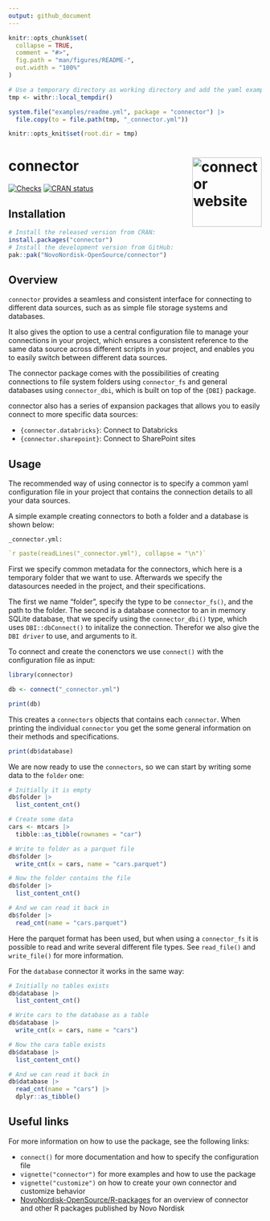 ```yaml
---
output: github_document
---
```


```r
knitr::opts_chunk$set(
  collapse = TRUE,
  comment = "#>",
  fig.path = "man/figures/README-",
  out.width = "100%"
)

# Use a temporary directory as working directory and add the yaml example
tmp <- withr::local_tempdir()

system.file("examples/readme.yml", package = "connector") |>
  file.copy(to = file.path(tmp, "_connector.yml"))

knitr::opts_knit$set(root.dir = tmp)
```

# connector <a href="https://novonordisk-opensource.github.io/connector/"><img src="man/figures/logo.png" align="right" height="138" alt="connector website" /></a>

<!-- badges: start -->
[![Checks](https://github.com/NovoNordisk-OpenSource/connector/actions/workflows/check_and_co.yaml/badge.svg)](https://github.com/NovoNordisk-OpenSource/connector/actions/workflows/check_and_co.yaml)
[![CRAN status](https://www.r-pkg.org/badges/version/connector)](https://CRAN.R-project.org/package=connector)
<!-- badges: end -->

## Installation

```r
# Install the released version from CRAN:
install.packages("connector")
# Install the development version from GitHub:
pak::pak("NovoNordisk-OpenSource/connector")
```

## Overview

`connector` provides a seamless and consistent interface for connecting to different data sources, 
such as as simple file storage systems and databases.

It also gives the option to use a central configuration file to manage your connections in your project,
which ensures a consistent reference to the same data source across different scripts in your project,
and enables you to easily switch between different data sources.

The connector package comes with the possibilities of creating connections to file system folders using `connector_fs` and general databases using `connector_dbi`, which is built on top of the `{DBI}` package.

connector also has a series of expansion packages that allows you to easily connect to more specific data sources:

* `{connector.databricks}`: Connect to Databricks
* `{connector.sharepoint}`: Connect to SharePoint sites

## Usage

The recommended way of using connector is to specify a common yaml configuration file in your project 
that contains the connection details to all your data sources.

A simple example creating connectors to both a folder and a database is shown below:

`_connector.yml:`
```yaml
`r paste(readLines("_connector.yml"), collapse = "\n")`
```

First we specify common metadata for the connectors, which here is a temporary folder
that we want to use. Afterwards we specify the datasources needed in the project, and their specifications.

The first we name "folder", specify the type to be `connector_fs()`, and the path to the folder.
The second is a database connector to an in memory SQLite database, that we specify using the `connector_dbi()` type,
which uses `DBI::dbConnect()` to initalize the connection. Therefor we also give the `DBI driver` to use, and arguments to it.

To connect and create the conenctors we use `connect()` with the configuration file as input:

```r
library(connector)

db <- connect("_connector.yml")

print(db)
```

This creates a `connectors` objects that contains each `connector`. When printing the individual `connector` you
get the some general information on their methods and specifications.

```r
print(db$database)
```

We are now ready to use the `connectors`, so we can start by writing some data to the `folder` one:

```r
# Initially it is empty
db$folder |>
  list_content_cnt()

# Create some data
cars <- mtcars |>
  tibble::as_tibble(rownames = "car")

# Write to folder as a parquet file
db$folder |>
  write_cnt(x = cars, name = "cars.parquet")

# Now the folder contains the file
db$folder |>
  list_content_cnt()

# And we can read it back in
db$folder |>
  read_cnt(name = "cars.parquet")
```

Here the parquet format has been used, but when using a `connector_fs` it is possible to read and write several different file types. 
See `read_file()` and `write_file()` for more information.

For the `database` connector it works in the same way:

```r
# Initially no tables exists
db$database |>
  list_content_cnt()

# Write cars to the database as a table
db$database |>
  write_cnt(x = cars, name = "cars")

# Now the cara table exists
db$database |>
  list_content_cnt()

# And we can read it back in
db$database |>
  read_cnt(name = "cars") |>
  dplyr::as_tibble()
```

## Useful links

For more information on how to use the package, see the following links:

* `connect()` for more documentation and how to specify the configuration file
* `vignette("connector")` for more examples and how to use the package
* `vignette("customize")` on how to create your own connector and customize behavior
* [NovoNordisk-OpenSource/R-packages](https://novonordisk-opensource.github.io/R-packages/) for an overview of connector and other R packages published by Novo Nordisk
